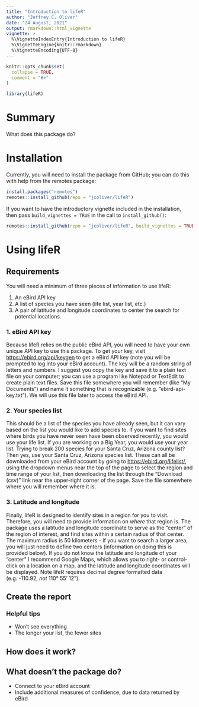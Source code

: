 ```yaml
---
title: "Introduction to lifeR"
author: "Jeffrey C. Oliver"
date: "24 August, 2021"
output: rmarkdown::html_vignette
vignette: >
  %\VignetteIndexEntry{Introduction to lifeR}
  %\VignetteEngine{knitr::rmarkdown}
  %\VignetteEncoding{UTF-8}
---
```


```r
knitr::opts_chunk$set(
  collapse = TRUE,
  comment = "#>"
)
```

```r
library(lifeR)
```

# Summary

What does this package do?

# Installation

Currently, you will need to install the package from GitHub; you can do this 
with help from the remotes package:

```r
install.packages("remotes")
remotes::install_github(repo = "jcoliver/lifeR")
```

If you want to have the introductory vignette included in the installation, 
then pass `build_vignettes = TRUE` in the call to `install_github()`:

```r
remotes::install_github(repo = "jcoliver/lifeR", build_vignettes = TRUE)
```

# Using lifeR

## Requirements

You will need a minimum of three pieces of information to use lifeR:

1. An eBird API key
2. A list of species you have seen (life list, year list, etc.)
3. A pair of latitude and longitude coordinates to center the search for 
potential locations.

### 1. eBird API key

Because lifeR relies on the public eBird API, you will need to have your own 
unique API key to use this package. To get your key, visit [https://ebird.org/api/keygen](https://ebird.org/api/keygen) to get a eBird 
API key (note you will be prompted to log into your eBird account). The key 
will be a random string of letters and numbers. I suggest you copy the key and 
save it to a plain text file on your computer; you can use a program like 
Notepad or TextEdit to create plain text files. Save this file somewhere you 
will remember (like "My Documents") and name it something that is recognizable 
(e.g. "ebird-api-key.txt"). We will use this file later to access the eBird 
API.

### 2. Your species list

This should be a list of the species you have already seen, but it can vary 
based on the list you would like to add species to. If you want to find sites 
where birds you have never seen have been observed recently, you would use your 
life list. If you are working on a Big Year, you would use your year list. 
Trying to break 200 species for your Santa Cruz, Arizona county list? Then yes, 
use your Santa Cruz, Arizona species list. These can all be downloaded from 
your eBird account by going to 
[https://ebird.org/lifelist/](https://ebird.org/lifelist/), using the dropdown 
menus near the top of the page to select the region and time range of your 
list, then downloading the list through the "Download (csv)" link near the 
upper-right corner of the page. Save the file somewhere where you will remember 
where it is.

### 3. Latitude and longitude

Finally, lifeR is designed to identify sites in a region for you to visit. 
Therefore, you will need to provide information on _where_ that region is. The 
package uses a latitude and longitude coordinate to serve as the "center" of 
the region of interest, and find sites within a certain radius of that center. 
The maximum radius is 50 kilometers - if you want to search a larger area, you 
will just need to define two centers (information on doing this is provided 
below). If you do not know the latitude and longitude of your "center" I 
recommend Google Maps, which allows you to right- or control-click on a 
location on a map, and the latitude and longitude coordinates will be 
displayed. Note lifeR requires decimal degree formatted data (e.g. -110.92, 
_not_ 110° 55' 12").

## Create the report

### Helpful tips

+ Won't see everything
+ The longer your list, the fewer sites

## How does it work?

## What doesn't the package do?

+ Connect to your eBird account
+ Include additional measures of confidence, due to data returned by eBird